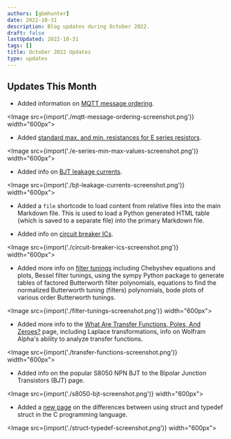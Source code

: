 ```yaml
---
authors: [gbmhunter]
date: 2022-10-31
description: Blog updates during October 2022.
draft: false
lastUpdated: 2022-10-31
tags: []
title: October 2022 Updates
type: updates
---
```


## Updates This Month

* Added information on [MQTT message ordering](/electronics/communication-protocols/mqtt-protocol/#message-ordering).

<Image src={import('./mqtt-message-ordering-screenshot.png')} width="600px"></Image>

* Added [standard max. and min. resistances for E series resistors](/electronics/components/resistors/#the-e-series).

<Image src={import('./e-series-min-max-values-screenshot.png')} width="600px"></Image>

* Added info on [BJT leakage currents](/electronics/components/transistors/bipolar-junction-transistors-bjts/#bjt-leakage-currents).

<Image src={import('./bjt-leakage-currents-screenshot.png')} width="600px"></Image>

* Added a `file` shortcode to load content from relative files into the main Markdown file. This is used to load a Python generated HTML table (which is saved to a separate file) into the primary Markdown file.

* Added info on [circuit breaker ICs](/electronics/circuit-design/load-switches/).

<Image src={import('./circuit-breaker-ics-screenshot.png')} width="600px"></Image>

* Added more info on [filter tunings](/electronics/circuit-design/analogue-filters/filter-tunings/) including Chebyshev equations and plots, Bessel filter tunings, using the sympy Python package to generate tables of factored Butterworth filter polynomials, equations to find the normalized Butterworth tuning (filters) polynomials, bode plots of various order Butterworth tunings.

<Image src={import('./filter-tunings-screenshot.png')} width="600px"></Image>

* Added more info to the [What Are Transfer Functions, Poles, And Zeroes?](/electronics/circuit-design/what-are-transfer-functions-poles-and-zeroes/) page, including Laplace transformations, info on Wolfram Alpha's ability to analyze transfer functions.

<Image src={import('./transfer-functions-screenshot.png')} width="600px"></Image>

* Added info on the popular S8050 NPN BJT to the Bipolar Junction Transistors (BJT) page.

<Image src={import('./s8050-bjt-screenshot.png')} width="600px"></Image>

* Added a [new page](/programming/languages/c/the-confusing-differences-between-struct-and-typedef-struct/) on the differences between using struct and typedef struct in the C programming language.

<Image src={import('./struct-typedef-screenshot.png')} width="600px"></Image>

